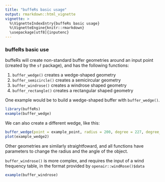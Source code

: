 ```yaml
---
title: "buffeRs basic usage"
output: rmarkdown::html_vignette
vignette: >
  %\VignetteIndexEntry{buffeRs basic usage}
  %\VignetteEngine{knitr::rmarkdown}
  \usepackage[utf8]{inputenc}
---
```


### buffeRs basic use

buffeRs will create non-standard buffer geometries around an input point (created by the `sf` package), and has the following functions:

1.  `buffer_wedge()` creates a wedge-shaped geometry
1.  `buffer_semicircle()` creates a semicircular geometry
1.  `buffer_windrose()` creates a windrose shaped geometry
1.  `buffer_rectangle()` creates a rectangular shaped geometry

One example would be to build a wedge-shaped buffer with `buffer_wedge()`.

```r
library(buffeRs)
example(buffer_wedge)
```

We can also create a different wedge, like this:


```r
buffer_wedge(point = example_point, radius = 200, degree = 227, degree_width = 25) -> example_wedge2
plot(example_wedge2)
```


Other geometries are similarly straightfoward, and all functions have parameters to change the radius and the angle of the object.

`buffer_windrose()` is more complex, and requires the input of a wind frequency table, in the format provided by `openair::windRose()$data`

```r
example(buffer_windrose)
```